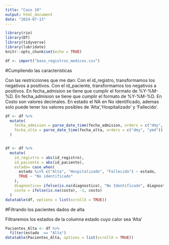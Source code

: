 ---
title: "Caso 10"
output: html_document
date: "2024-07-13"
---

```{r setup, include=FALSE}
library(rio)
library(DT)
library(tidyverse)
library(lubridate)
knitr::opts_chunk$set(echo = TRUE)
```

```{r, include=FALSE}
df <- import("base_registros_medicos.csv")
```


#Cumpliendo las caracteristicas 

Con las restricciones que me dan:
Con el id_registro, transformamos los negativos a positivos.
Con el id_paciente, transformamos los negativos a positivos.
En fecha_admision se tiene que cumplir el formato de %Y-%M-%D.
En fecha_admision se tiene que cumplir el formato de %Y-%M-%D.
En Costo son valores decimales.
En estado el NA en No identificado, ademas solo puede tener los valores posibles de 'Alta','Hospitalizado' y 'Fallecido'.


```{r, include=FALSE}
df <- df %>%
  mutate(
    fecha_admision = parse_date_time(fecha_admision, orders = c("dmy", "ymd")),
    fecha_alta = parse_date_time(fecha_alta, orders = c("dmy", "ymd"))
  )


df <- df %>%
  mutate(
    id_registro = abs(id_registro),
    id_paciente = abs(id_paciente),
    estado= case_when(
      estado %in% c("Alta", "Hospitalizado", "Fallecido") ~ estado,
      TRUE ~ "No identificado"
    ),
    diagnostico= ifelse(is.na(diagnostico), "No Identificado", diagnostico),
    costo = ifelse(is.na(costo), -1, costo)
  )
datatable(df, options = list(scrollX = TRUE)) 
```

#Filtrando los pacientes dados de alta

Filtraremos los estados de la columna estado cuyo calor sea 'Alta'

```{r , echo=FALSE}
Pacientes_Alta <- df %>%
  filter(estado  == "Alta")
datatable(Pacientes_Alta, options = list(scrollX = TRUE)) 
```



